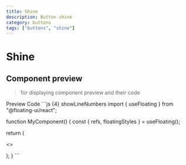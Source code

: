 ```yaml
---
title: Shine 
description: Button shine 
category: buttons
tags: ["buttons", "shine"]
---
```


# Shine

## Component preview

> for displaying component preview and their code

<Tabs defaultValue="preview" className="my-6">
<TabsList>
<TabsTrigger value="preview">Preview</TabsTrigger>
<TabsTrigger value="code">Code</TabsTrigger>
</TabsList>
<TabsContent value="preview">
<ComponentPreview />
</TabsContent>
<TabsContent value="code">
<CollapsibleCodeBlock>
```js {4} showLineNumbers
import { useFloating } from "@floating-ui/react";

function MyComponent() {
const { refs, floatingStyles } = useFloating();

return (

<>
  <div ref={refs.setReference} />
  <div ref={refs.setFloating} style={floatingStyles} />
</>
); }
```
</CollapsibleCodeBlock>
</TabsContent>
</Tabs>
